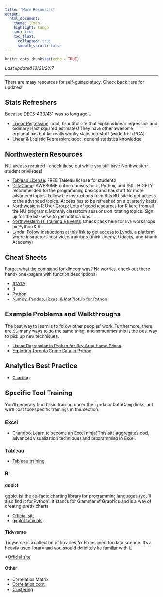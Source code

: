 ```yaml
---
title: "More Resources"
output: 
  html_document:
    theme: lumen
    highlight: tango
    toc: true
    toc_float: 
      collapsed: true
      smooth_scroll: false
---
```


```r
knitr::opts_chunk$set(echo = TRUE)
```

*Last updated 10/31/2017*

***

There are many resources for self-guided study. Check back here for updates!

## Stats Refreshers

Because DECS-430/431 was so long ago...

  * [Linear Regression](http://setosa.io/ev/ordinary-least-squares-regression/): cool, beautiful site that explains linear regression and ordinary least squared estimates! They have other awesome explanations but for really wonky statistical stuff (aside from PCA).
  * [Linear & Logistic Regression](http://r-statistics.co/Linear-Regression.html): good, general statistics knowledge

## Northwestern Resources

NU access required - check these out while you still have Northwestern student privileges! 

  * [Tableau License](https://www.tableau.com/academic/students): FREE Tableau license for students!
  * [DataCamp](http://www.it.northwestern.edu/research/campus-events/data-camp.html): AWESOME online courses for R, Python, and SQL. HIGHLY recommended for the programming basics and has stuff for more advanced topics. Follow the instructions from this NU site to get access to the advanced topics. Access has to be refreshed on a quarterly basis. 
  * [Northwestern R User Group](https://northwestern-r-users.github.io): Lots of good resources for R here from all the NU programs. Monthly classroom sessions on rotating topics. Sign up for the list-serve to get notifications. 
  * [Northwestern IT Training & Events](http://www.it.northwestern.edu/research/campus-events/index.html): Check back here for live workshops on Python & R
  * [Lynda](http://www.northwestern.edu/hr/workplace-learning/lynda/): Follow instructions at this link to get access to Lynda, a platform where instructors host video trainings (think Udemy, Udacity, and Khanh Academy)

## Cheat Sheets

Forgot what the command for klincom was? No worries, check out these handy one-pagers with function descriptions!

  * [STATA](https://geocenter.github.io/StataTraining/portfolio/01_resource/)
  * [R](https://www.rstudio.com/resources/cheatsheets/)
  * [Python](https://ehmatthes.github.io/pcc/cheatsheets/README.html)
  * [Numpy, Pandas, Keras, & MatPlotLib for Python](https://medium.com/towards-data-science/top-6-cheat-sheets-novice-machine-engineers-need-5ea43d1be3de)

## Example Problems and Walkthroughs

The best way to learn is to follow other peoples' work. Furthermore, there are SO many ways to do the same thing, and sometimes this is the best way to pick up new techniques. 

  * [Linear Regression in Python for Bay Area Home Prices](https://medium.com/towards-data-science/linear-regression-in-python-predict-the-bay-areas-home-price-5c91c8378878)
  * [Exploring Toronto Crime Data in Python](https://medium.com/towards-data-science/exploring-clustering-and-mapping-torontos-crimes-96336efe490f)

## Analytics Best Practice

  * [Charting](https://medium.com/towards-data-science/the-dos-and-don-ts-of-chart-making-13c629456027)

## Specific Tool Training 

You'll generally find basic training under the Lynda or DataCamp links, but we'll post tool-specific trainings in this section.

### Excel

  * [Chandoo](https://chandoo.org/wp/): Learn to become an Excel ninja! This site aggregates cool, advanced visualization techniques and programming in Excel. 

### Tableau

  * [Tableau training](https://www.tableau.com/learn/training)

<!-- ### SQL -->

<!-- ### Python -->

### R

#### ggplot
  
ggplot isi the de-facto charting library for programming languages (you'll also find it for Python). It stands for Grammar of Graphics and is a way of creating pretty charts.   
  
  * [Official site](http://www.r-graph-gallery.com/portfolio/ggplot2-package/)
  * [ggplot tutorials](http://r-statistics.co/Top50-Ggplot2-Visualizations-MasterList-R-Code.html): 

#### Tidyverse

Tidyverse is a collection of libraries for R designed for data science. It's a heavily used library and you should definitely be familiar with it. 

  *[Official site](https://www.tidyverse.org)

#### Other
  
  * [Correlation Matrix](http://www.sthda.com/english/wiki/correlation-matrix-a-quick-start-guide-to-analyze-format-and-visualize-a-correlation-matrix-using-r-software)
  * [Correlation cont](http://www.sthda.com/english/wiki/visualize-correlation-matrix-using-correlogram)
  * [Clustering](http://www.sthda.com/english/articles/25-cluster-analysis-in-r-practical-guide/111-types-of-clustering-methods-overview-and-quick-start-r-code/)
  